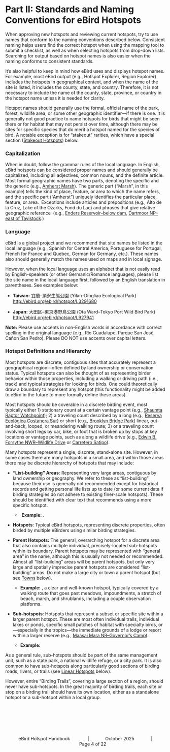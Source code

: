 # **Part II: Standards and Naming Conventions for eBird Hotspots**

When approving new hotspots and reviewing current hotspots, try to use names that conform to the naming conventions described below. Consistent naming helps users find the correct hotspot when using the mapping tool to submit a checklist, as well as when selecting hotspots from drop-down lists. Searching for output based on hotspot names is also easier when the naming conforms to consistent standards.

It's also helpful to keep in mind how eBird uses and displays hotspot names. For example, most eBird output (e.g., Hotspot Explorer, Region Explorer) includes the hotspots in geographical context, and when the name of the site is listed, it includes the county, state, and country. Therefore, it is not necessary to include the name of the county, state, province, or country in the hotspot name unless it is needed for clarity. 

Hotspot names should generally use the formal, official name of the park, forest, wildlife area, or some other geographic identifier—if there is one. It is generally not good practice to name hotspots for birds that might be seen there or for habitat that may not persist over time, although there may be sites for specific species that do merit a hotspot named for the species of bird. A notable exception is for “stakeout” rarities, which have a special section ([Stakeout Hotspots](https://docs.google.com/document/d/1InZoVKb0o7A7mj2Fbt6ye3Fm1DCWVL0nbSP4lGPqSNU/edit?tab=t.0#heading=h.1ci93xb)) below.

### **Capitalization**

When in doubt, follow the grammar rules of the local language. In English, eBird hotspots can be considered proper names and should generally be capitalized, including all adjectives, common nouns, and the definite article. Most formal geographic names have two parts, denoting the specific and the generic (e.g., [Amherst Marsh](https://ebird.org/hotspot/L1247416)). The generic part (“Marsh”, in this example) tells the kind of place, feature, or area to which the name refers, and the specific part (“Amherst”) uniquely identifies the particular place, feature, or area.  Exceptions include articles and prepositions (e.g., Alto de la Cruz, Lake of the Ozarks, Fond du Lac) and phrases that give relative geographic reference  (e.g., [Enders Reservoir--below dam](https://ebird.org/hotspot/L1476616), [Dartmoor NP--east of Tavistock](https://ebird.org/hotspot/L1148230).)

### **Language**

eBird is a global project and we recommend that site names be listed in the local language (e.g., Spanish for Central America, Portuguese for Portugal, French for France and Quebec, German for Germany, etc.). These names also should generally match the names used on maps and in local signage. 

However, when the local language uses an alphabet that is not easily read by English-speakers (or other Germanic/Romance languages), please list the site name in the local language first, followed by an English translation in parentheses. See examples below:

-   **Taiwan:** 宜蘭--頂寮生態公園 (Yilan--Dingliao Ecological Park) <http://ebird.org/ebird/hotspot/L3291680>

-   **Japan:** 大田区--東京港野鳥公園 (Ota Ward--Tokyo Port Wild Bird Park) <http://ebird.org/ebird/hotspot/L927941>

**Note:** Please use accents in non-English words in accordance with correct spelling in the original language (e.g., Río Guadalupe, Parque San José, Cañon San Pedro). Please DO NOT use accents over capital letters. 

### **Hotspot Definitions and Hierarchy**

Most hotspots are discrete, contiguous sites that accurately represent a geographical region—often defined by land ownership or conservation status. Typical hotspots can also be thought of as representing birder behavior within those properties, including a walking or driving path (i.e., track) and typical strategies for looking for birds. One could theoretically draw a boundary to represent any hotspot (this functionality might be added to eBird in the future to more formally define these areas).

Most hotspots should be coverable in a discrete birding event, most typically either 1) stationary count at a certain vantage point (e.g., [Shaumta Raptor Watchpoint](https://ebird.org/hotspot/L6314444)); 2) a traveling count described by a long (e.g., [Reserva Ecológica Costanera Sur](https://ebird.org/hotspot/L472208)) or short (e.g., [Brooklyn Bridge Park](https://ebird.org/hotspot/L1902982)) linear, out-and-back, looped, or meandering walking route; 3) or a traveling count involving short legs by car, bike, or foot that is broken up by stops at key locations or vantage points, such as along a wildlife drive (e.g., [Edwin B. Forsythe NWR--Wildlife Drive](https://ebird.org/hotspot/L92448) or [Carretero Satipo](https://ebird.org/hotspot/L2305198)).

Many hotspots represent a single, discrete, stand-alone site. However, in some cases there are many hotspots in a small area, and within those areas there may be discrete hierarchy of hotspots that may include:

-   **“List-building” Areas**: Representing very large areas, contiguous by land ownership or geography. We refer to these as “list-building” because their use is generally not recommended except for historical records and getting personal life lists up to date (or some current data if birding strategies do not adhere to existing finer-scale hotspots). These should be identified with clear text that recommends using a more specific hotspot.

    -    **Example:** .

-   **Hotspots**: Typical eBird hotspots, representing discrete properties, often birded by multiple eBirders using similar birding strategies. 

-   **Parent Hotspots:** The general, overarching hotspot for a discrete area that also contains multiple individual, precisely-located sub-hotspots within its boundary. Parent hotspots may be represented with “general area” in the name, although this is usually not needed or recommended. Almost all “list-building” areas will be parent hotspots, but only very large and spatially imprecise parent hotspots are considered “list-building” areas. Do not make a large city or town a parent hotspot (but see [Towns](https://docs.google.com/document/d/1InZoVKb0o7A7mj2Fbt6ye3Fm1DCWVL0nbSP4lGPqSNU/edit?tab=t.0#heading=h.2jxsxqh) below). 

    -   **Example:** , a clear and well-known hotspot, typically covered by a walking route that goes past meadows, impoundments, a stretch of beach, marsh, and shrublands, including a couple observation platforms.

-   **Sub-hotspots**: Hotspots that represent a subset or specific site within a larger parent hotspot. These are most often individual trails, individual lakes or ponds, specific small patches of habitat with specialty birds, or—especially in the tropics—the immediate grounds of a lodge or resort within a larger reserve (e.g., [Maasai Mara NR--Governor’s Camp](https://ebird.org/hotspot/L921195)).

    -   **Example:**  

As a general rule, sub-hotspots should be part of the same management unit, such as a state park, a national wildlife refuge, or a city park. It is also common to have sub-hotspots along particularly good sections of birding roads, rivers, or trails (see [Linear Hotspots](https://docs.google.com/document/d/1InZoVKb0o7A7mj2Fbt6ye3Fm1DCWVL0nbSP4lGPqSNU/edit#heading=h.1ksv4uv) below). 

However, entire “Birding Trails”, covering a large section of a region, should never have sub-hotspots. In the great majority of birding trails, each site or stop on a birding trail should have its own location, either as a standalone hotspot or a sub-hotspot within a local group.

::: {style="text-align: center;"}
<br><br><br><br><br>

eBird Hotspot Handbook              \|             October 2025             \|             Page 4 of 22
:::
